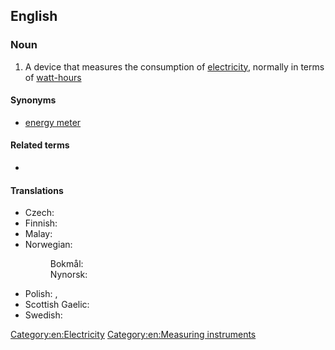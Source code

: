 ==English==

===Noun===
{{wikipedia}}
{{en-noun}}

# A device that measures the consumption of [[electricity]], normally in terms of [[watt-hour]]s

====Synonyms====
* [[energy meter]]

====Related terms====
* {{l|en|smart meter}}

====Translations====
{{trans-top|a device that measures the consumption of electricity}}
* Czech: {{t+|cs|elektroměr|m}}
* Finnish: {{t+|fi|sähkömittari}}
* Malay: {{t|ms|meter keelektrikan}}
* Norwegian:
*: Bokmål: {{t|nb|strømmåler|m}}
*: Nynorsk: {{t|nn|straummålar|m}}
{{trans-mid}}
* Polish: {{t|pl|licznik prądu|m}}, {{t|pl|licznik energii elektrycznej|m}}
* Scottish Gaelic: {{t|gd|meidheadair-dealain|m}}
* Swedish: {{t|sv|elmätare|c}}
{{trans-bottom}}

[[Category:en:Electricity]]
[[Category:en:Measuring instruments]]